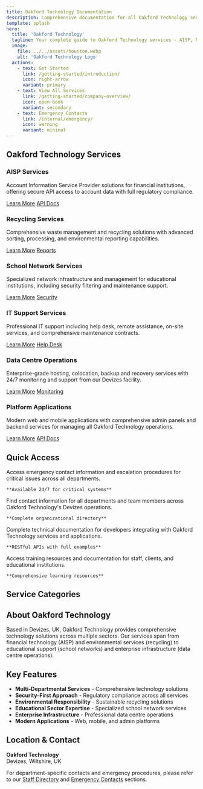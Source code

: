 ```yaml
---
title: Oakford Technology Documentation
description: Comprehensive documentation for all Oakford Technology services and applications based in Devizes, UK.
template: splash
hero:
  title: 'Oakford Technology'
  tagline: Your complete guide to Oakford Technology services - AISP, Recycling, School Networks, IT Support, Data Centre operations and more.
  image:
    file: ../../assets/houston.webp
    alt: 'Oakford Technology Logo'
  actions:
    - text: Get Started
      link: /getting-started/introduction/
      icon: right-arrow
      variant: primary
    - text: View All Services
      link: /getting-started/company-overview/
      icon: open-book
      variant: secondary
    - text: Emergency Contacts
      link: /internal/emergency/
      icon: warning
      variant: minimal
---
```



## Oakford Technology Services

<div class="department-grid">
  <div class="department-card" style="--department-color: var(--oakford-success)">
    <h3>AISP Services</h3>
    <p>Account Information Service Provider solutions for financial institutions, offering secure API access to account data with full regulatory compliance.</p>
    <div class="card-actions">
      <a href="/aisp/overview/" class="btn btn-primary">Learn More</a>
      <a href="/aisp/api-integration/" class="btn btn-secondary">API Docs</a>
    </div>
  </div>

  <div class="department-card" style="--department-color: var(--oakford-info)">
    <h3>Recycling Services</h3>
    <p>Comprehensive waste management and recycling solutions with advanced sorting, processing, and environmental reporting capabilities.</p>
    <div class="card-actions">
      <a href="/recycling/overview/" class="btn btn-primary">Learn More</a>
      <a href="/recycling/reporting/" class="btn btn-secondary">Reports</a>
    </div>
  </div>

  <div class="department-card" style="--department-color: var(--oakford-warning)">
    <h3>School Network Services</h3>
    <p>Specialized network infrastructure and management for educational institutions, including security filtering and maintenance support.</p>
    <div class="card-actions">
      <a href="/school-networks/overview/" class="btn btn-primary">Learn More</a>
      <a href="/school-networks/security/" class="btn btn-secondary">Security</a>
    </div>
  </div>

  <div class="department-card" style="--department-color: var(--sl-color-gray-6)">
    <h3>IT Support Services</h3>
    <p>Professional IT support including help desk, remote assistance, on-site services, and comprehensive maintenance contracts.</p>
    <div class="card-actions">
      <a href="/it-support/overview/" class="btn btn-primary">Learn More</a>
      <a href="/it-support/helpdesk/" class="btn btn-secondary">Help Desk</a>
    </div>
  </div>

  <div class="department-card" style="--department-color: var(--oakford-danger)">
    <h3>Data Centre Operations</h3>
    <p>Enterprise-grade hosting, colocation, backup and recovery services with 24/7 monitoring and support from our Devizes facility.</p>
    <div class="card-actions">
      <a href="/data-centre/overview/" class="btn btn-primary">Learn More</a>
      <a href="/data-centre/monitoring/" class="btn btn-secondary">Monitoring</a>
    </div>
  </div>

  <div class="department-card" style="--department-color: var(--oakford-primary)">
    <h3>Platform Applications</h3>
    <p>Modern web and mobile applications with comprehensive admin panels and backend services for managing all Oakford Technology operations.</p>
    <div class="card-actions">
      <a href="/applications/web-app/" class="btn btn-primary">Learn More</a>
      <a href="/technical/api-reference/" class="btn btn-secondary">API Docs</a>
    </div>
  </div>
</div>

## Quick Access

<CardGrid stagger>
  <Card title="Emergency Contacts" icon="warning">
    Access emergency contact information and escalation procedures for critical issues across all departments.
    
    **Available 24/7 for critical systems**
  </Card>
  <Card title="Staff Directory" icon="contact">
    Find contact information for all departments and team members across Oakford Technology's Devizes operations.
    
    **Complete organizational directory**
  </Card>
  <Card title="API Documentation" icon="laptop">
    Complete technical documentation for developers integrating with Oakford Technology services and applications.
    
    **RESTful APIs with full examples**
  </Card>
  <Card title="Training Materials" icon="graduation-cap">
    Access training resources and documentation for staff, clients, and educational institutions.
    
    **Comprehensive learning resources**
  </Card>
</CardGrid>

## Service Categories

<CardGrid>
  <LinkCard
    title="Financial Services (AISP)"
    description="Regulated financial technology solutions and API services"
    href="/aisp/overview/"
  />
  <LinkCard
    title="Environmental Services"
    description="Recycling and waste management solutions"
    href="/recycling/overview/"
  />
  <LinkCard
    title="Educational Technology"
    description="School network infrastructure and support"
    href="/school-networks/overview/"
  />
  <LinkCard
    title="Enterprise IT Support"
    description="Professional IT services and maintenance"
    href="/it-support/overview/"
  />
  <LinkCard
    title="Data Centre Services"
    description="Hosting, colocation, and infrastructure services"
    href="/data-centre/overview/"
  />
  <LinkCard
    title="Application Platform"
    description="Web, mobile, and admin application suite"
    href="/applications/web-app/"
  />
</CardGrid>

## About Oakford Technology

Based in Devizes, UK, Oakford Technology provides comprehensive technology solutions across multiple sectors. Our services span from financial technology (AISP) and environmental services (recycling) to educational support (school networks) and enterprise infrastructure (data centre operations).

## Key Features

- <Icon name="approve-check" color="green" /> **Multi-Departmental Services** - Comprehensive technology solutions
- <Icon name="shield" color="orange" /> **Security-First Approach** - Regulatory compliance across all services
- <Icon name="world" color="blue" /> **Environmental Responsibility** - Sustainable recycling solutions
- <Icon name="graduation-cap" color="purple" /> **Educational Sector Expertise** - Specialized school network services
- <Icon name="server" color="gray" /> **Enterprise Infrastructure** - Professional data centre operations
- <Icon name="rocket" color="green" /> **Modern Applications** - Web, mobile, and admin platforms

## Location & Contact

**Oakford Technology**  
Devizes, Wiltshire, UK

For department-specific contacts and emergency procedures, please refer to our [Staff Directory](/internal/staff-directory/) and [Emergency Contacts](/internal/emergency/) sections.